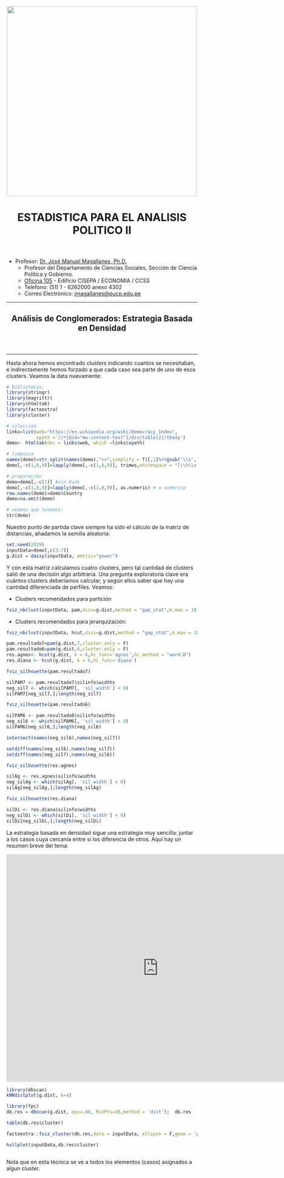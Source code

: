 <center><img src="https://github.com/PoliticayGobiernoPUCP/estadistica_anapol2/raw/master/PICS/LOGO_PUCP.png" width="500"></center>

<center> <header><h1>ESTADISTICA PARA EL ANALISIS POLITICO II</h1>  </header></center>

* Profesor:  <a href="http://www.pucp.edu.pe/profesor/jose-manuel-magallanes/" target="_blank">Dr. José Manuel Magallanes, Ph.D.</a> <br>
    - Profesor del Departamento de Ciencias Sociales, Sección de Ciencia Política y Gobierno.
    - [Oficina 105](https://goo.gl/maps/xuGeG6o9di1i1y5m6) - Edificio CISEPA / ECONOMIA / CCSS
    - Telefono: (51) 1 - 6262000 anexo 4302
    - Correo Electrónico: [jmagallanes@pucp.edu.pe](mailto:jmagallanes@pucp.edu.pe)
    

____

<center> <header><h2>Análisis de Conglomerados: Estrategia Basada en Densidad</h2>  </header></center>
____

Hasta ahora hemos encontrado clusters indicando cuantos se necesitaban, e indirectamente hemos forzado a que cada caso sea parte de uno de esos clusters. Veamos la data nuevamente:


```r
# bibliotecas:
library(stringr)
library(magrittr)
library(htmltab)
library(factoextra)
library(cluster)

# coleccion
links=list(web="https://en.wikipedia.org/wiki/Democracy_Index",
           xpath ='//*[@id="mw-content-text"]/div/table[2]/tbody')
demo<- htmltab(doc = links$web, which =links$xpath)

# limpieza
names(demo)=str_split(names(demo),">>",simplify = T)[,1]%>%gsub('\\s','',.)
demo[,-c(1,8,9)]=lapply(demo[,-c(1,8,9)], trimws,whitespace = "[\\h\\v]")

# preparación
demo=demo[,-c(1)] #sin Rank
demo[,-c(1,8,9)]=lapply(demo[,-c(1,8,9)], as.numeric) # a numerico
row.names(demo)=demo$Country
demo=na.omit(demo)

# veamos que tenemos:
str(demo)
```

Nuestro punto de partida clave siempre ha sido el cálculo de la matriz de distancias, añadamos la semilla aleatoria:
```r
set.seed(2019)
inputData=demo[,c(3:7)]
g.dist = daisy(inputData, metric="gower")
```


Y con esta matriz calculamos cuatro clusters, pero tal cantidad de clusters salió de una decisión algo arbitraria. Una pregunta exploratoria clave era cuántos clusters deberíamos calcular, y según ellos saber que hay una cantidad diferenciada de perfiles. Veamos:

* Clusters recomendados para partición 

```r
fviz_nbclust(inputData, pam,diss=g.dist,method = "gap_stat",k.max = 10,verbose = F)
```


* Clusters recomendados para jerarquización:

```r
fviz_nbclust(inputData, hcut,diss=g.dist,method = "gap_stat",k.max = 10,verbose = F)
```

```r
pam.resultado7=pam(g.dist,7,cluster.only = F)
pam.resultado6=pam(g.dist,6,cluster.only = F)
res.agnes<- hcut(g.dist, k = 6,hc_func='agnes',hc_method = "ward.D")
res.diana <- hcut(g.dist, k = 6,hc_func='diana')

```

```r
fviz_silhouette(pam.resultado7)
```

```r
silPAM7 <- pam.resultado7$silinfo$widths
neg_sil7 <- which(silPAM7[, 'sil_width'] < 0)
silPAM7[neg_sil7,];length(neg_sil7)
```


```r
fviz_silhouette(pam.resultado6)
```

```r
silPAM6 <- pam.resultado6$silinfo$widths
neg_sil6 <- which(silPAM6[, 'sil_width'] < 0)
silPAM6[neg_sil6,];length(neg_sil6)
```


```r
intersect(names(neg_sil6),names(neg_sil7))
```

```r
setdiff(names(neg_sil6),names(neg_sil7))
setdiff(names(neg_sil7),names(neg_sil6))
```


```r
fviz_silhouette(res.agnes)
```

```r
silAg <- res.agnes$silinfo$widths
neg_silAg <- which(silAg[, 'sil_width'] < 0)
silAg[neg_silAg,];length(neg_silAg)
```

```r
fviz_silhouette(res.diana)
```

```r
silDi <- res.diana$silinfo$widths
neg_silDi <- which(silDi[, 'sil_width'] < 0)
silDi[neg_silDi,];length(neg_silDi)
```



La estrategia basada en densidad sigue una estrategia muy sencilla: juntar a los casos cuya cercanía entre sí los diferencia de otros. Aquí hay un resumen breve del tema:

<iframe width="800" height="600" src="https://www.youtube.com/embed/a69-jHtawEo" frameborder="0" allow="accelerometer; autoplay; encrypted-media; gyroscope; picture-in-picture" allowfullscreen></iframe>



```r
library(dbscan)
kNNdistplot(g.dist, k=4)
```
```r
library(fpc)
db.res = dbscan(g.dist, eps=.08, MinPts=10,method = 'dist');  db.res
```

```r
table(db.res$cluster)
```




```r

factoextra::fviz_cluster(db.res,data = inputData, ellipse = F,geom = 'point')
```

```r
hullplot(inputData,db.res$cluster)
```
```r

```



Nota que en esta técnica se ve a todos los elementos (casos) asignados a algun cluster. 